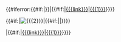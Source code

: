 {{#iferror:<span class="advanced-tooltip">{{#if:{{{card|}}}|{{ShipBattleCardKai|{{{1}}}|link={{#if:{{{link|}}}|{{{link}}}|{{{1}}}}}}}|{{#if:{{{link|}}}|[[{{{link}}}]]|[[{{{1}}}]]}}}}<div class="tooltip-contents">{{#if:{{{2|}}}|[[File:{{{2}}}]]|{{#if:{{{small|}}}|{{ShipBattleCardKai|{{{1}}}}}|{{ShipCardKai|{{{1}}}}}}}}}</div></span>|{{#if:{{{link|}}}|[[{{{link}}}]]|[[{{{1}}}]]}}}}